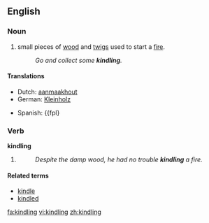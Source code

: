 ==English==

===Noun===
{{en-noun|-}}

# small pieces of [[wood]] and [[twigs]] used to start a [[fire]].
#:''Go and collect some '''kindling'''.''

====Translations====
{{trans-top|pieces of wood and twigs used to start a fire}}
*Dutch: [[aanmaakhout]]
*German: [[Kleinholz]] {{n}}
{{trans-mid}}
*Spanish: {{t|es|astillas}} {{fpl}
{{trans-bottom}}

===Verb===
'''kindling'''
# {{present participle of|kindle}}
#:''Despite the damp wood, he had no trouble '''kindling''' a fire.''

====Related terms====
*[[kindle]]
*[[kindled]]

[[fa:kindling]]
[[vi:kindling]]
[[zh:kindling]]